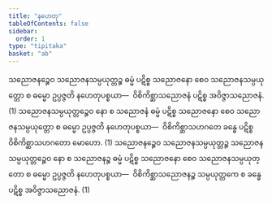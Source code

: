 ```yaml
---
title: "နဟေတု"
tableOfContents: false
sidebar:
  order: 1
type: "tipitaka"
basket: "ab"
---
```



<DynamicBreadcrumb />

<Division number="104">

<Paragraph number="1582">
သညောဇနဉ္စေဝ သညောဇနသမ္ပယုတ္တဉ္စ ဓမ္မံ ပဋိစ္စ သညောဇနော စေဝ သညောဇနသမ္ပယုတ္တော စ ဓမ္မော ဥပ္ပဇ္ဇတိ နဟေတုပစ္စယာ—  ဝိစိကိစ္ဆာသညောဇနံ ပဋိစ္စ အဝိဇ္ဇာသညောဇနံ. (1)
</Paragraph>

<Paragraph number="1583">
သညောဇနသမ္ပယုတ္တဉ္စေဝ နော စ သညောဇနံ ဓမ္မံ ပဋိစ္စ သညောဇနော စေဝ သညောဇနသမ္ပယုတ္တော စ ဓမ္မော ဥပ္ပဇ္ဇတိ နဟေတုပစ္စယာ—  ဝိစိကိစ္ဆာသဟဂတေ ခန္ဓေ ပဋိစ္စ ဝိစိကိစ္ဆာသဟဂတော မောဟော. (1)
</Paragraph>

<Paragraph number="1584">
သညောဇနဉ္စေဝ သညောဇနသမ္ပယုတ္တဉ္စ သညောဇနသမ္ပယုတ္တဉ္စေဝ နော စ သညောဇနဉ္စ ဓမ္မံ ပဋိစ္စ သညောဇနော စေဝ သညောဇနသမ္ပယုတ္တော စ ဓမ္မော ဥပ္ပဇ္ဇတိ နဟေတုပစ္စယာ—  ဝိစိကိစ္ဆာသညောဇနဉ္စ သမ္ပယုတ္တကေ စ ခန္ဓေ ပဋိစ္စ အဝိဇ္ဇာသညောဇနံ. (1)
</Paragraph>
</Division>